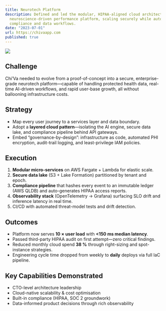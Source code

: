 ```yaml
---
title: Neurotech Platform
description: Defined and led the modular, HIPAA-aligned cloud architecture behind Chi’Va’s
  neuroscience-driven performance platform, scaling securely while automating
  compliance and data workflows.
date: "2023-07-01"
url: https://chivaapp.com
published: true
---
```



[![](/chiva-screen.png)](https://chivaapp.com)


## Challenge  
Chi’Va needed to evolve from a proof-of-concept into a secure, enterprise-grade
neurotech platform—capable of handling protected health data, real-time
AI-driven workflows, and rapid user-base growth, all without ballooning
infrastructure costs.

## Strategy  
* Map every user journey to a services layer and data boundary.  
* Adopt a **layered cloud pattern**—isolating the AI engine, secure data lake,
  and compliance pipeline behind API gateways.  
* Embed “governance-by-design”: infrastructure as code, automated PHI
  encryption, audit-trail logging, and least-privilege IAM policies.

## Execution  
1. **Modular micro-services** on AWS Fargate + Lambda for elastic scale.  
2. **Secure data lake** (S3 + Lake Formation) partitioned by tenant and epoch.  
3. **Compliance pipeline** that hashes every event to an immutable ledger
   (AWS QLDB) and auto-generates HIPAA access reports.  
4. **Observability stack** (OpenTelemetry → Grafana) surfacing SLO drift and
   inference latency in real time.  
5. CI/CD with automated threat-model tests and drift detection.

## Outcomes  
* Platform now serves **10 × user load** with **&lt;150 ms median latency**.  
* Passed third-party HIPAA audit on first attempt—zero critical findings.  
* Reduced monthly cloud spend **38 %** through right-sizing and spot-instance
  strategies.  
* Engineering cycle time dropped from weekly to **daily** deploys via full
  IaC pipeline.

## Key Capabilities Demonstrated  
* CTO-level architecture leadership  
* Cloud-native scalability & cost optimisation  
* Built-in compliance (HIPAA, SOC 2 groundwork)  
* Data-informed product decisions through rich observability